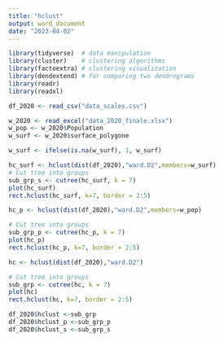 ```yaml
---
title: "hclust"
output: word_document
date: "2023-04-02"
---
```

```r
library(tidyverse)  # data manipulation
library(cluster)    # clustering algorithms
library(factoextra) # clustering visualization
library(dendextend) # for comparing two dendrograms
library(readr)
library(readxl)
```

```r
df_2020 <- read_csv("data_scales.csv")

w_2020 <- read_excel("data_2020_finale.xlsx")
w_pop <- w_2020$Population
w_surf <- w_2020$surface_polygone

w_surf <- ifelse(is.na(w_surf), 1, w_surf)
```

```r
hc_surf <- hclust(dist(df_2020),"ward.D2",members=w_surf)
# Cut tree into groups
sub_grp_s <- cutree(hc_surf, k = 7)
plot(hc_surf)
rect.hclust(hc_surf, k=7, border = 2:5)
```

```r
hc_p <- hclust(dist(df_2020),"ward.D2",members=w_pop)

# Cut tree into groups
sub_grp_p <- cutree(hc_p, k = 7)
plot(hc_p)
rect.hclust(hc_p, k=7, border = 2:5)
```


```r
hc <- hclust(dist(df_2020),"ward.D2")

# Cut tree into groups
sub_grp <- cutree(hc, k = 7)
plot(hc)
rect.hclust(hc, k=7, border = 2:5)
```
```r
df_2020$hclust <-sub_grp
df_2020$hclust_p <-sub_grp_p
df_2020$hclust_s <-sub_grp_s
```

